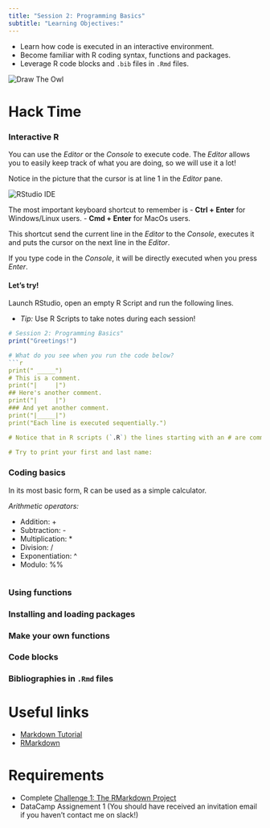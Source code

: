 ```yaml
---
title: "Session 2: Programming Basics"
subtitle: "Learning Objectives:"
---
```


- Learn how code is executed in an interactive environment.
- Become familiar with R coding syntax, functions and packages.
- Leverage R code blocks and `.bib` files in `.Rmd` files.

![](https://www.forimpact.org/wp-content/uploads/2014/01/HowToDrawOwl.jpg "Draw The Owl")


# Hack Time

### Interactive R

You can use the *Editor* or the *Console* to execute code.
The *Editor* allows you to easily keep track of what you are doing, so we will use it a lot!

Notice in the picture that the cursor is at line 1 in the *Editor* pane.

![](https://d33wubrfki0l68.cloudfront.net/8a64bb047429d7ae0e2acae35c40e421e6439bf6/80e5d/diagrams/rstudio-editor.png "RStudio IDE")

The most important keyboard shortcut to remember is
- **Ctrl + Enter** for Windows/Linux users.
- **Cmd + Enter** for MacOs users.

This shortcut send the current line in the *Editor* to the *Console*, executes it and puts the cursor on the next line in the *Editor*.

If you type code in the *Console*, it will be directly executed when you press *Enter*.

#### Let's try!


Launch RStudio, open an empty R Script and run the following lines.

- *Tip:* Use R Scripts to take notes during each session!

```r
# Session 2: Programming Basics"
print("Greetings!")

# What do you see when you run the code below?
```r
print(" _____")
# This is a comment.
print("|     |")
## Here's another comment.
print("|     |")
### And yet another comment.
print("|_____|")
print("Each line is executed sequentially.")

# Notice that in R scripts (`.R`) the lines starting with an # are comments.

# Try to print your first and last name:
```


### Coding basics

In its most basic form, R can be used as a simple calculator.

_Arithmetic operators:_

- Addition:       +
- Subtraction:    -
- Multiplication: *
- Division:       /
- Exponentiation: ^
- Modulo:         %%


```r

```

### Using functions

### Installing and loading packages

### Make your own functions

### Code blocks

### Bibliographies in `.Rmd` files

# Useful links
- [Markdown Tutorial](https://commonmark.org/help/tutorial/)
- [RMarkdown](https://r4ds.had.co.nz/r-markdown.html)

# Requirements
- Complete [Challenge 1: The RMarkdown Project](https://classroom.github.com/a/d59eA_be)
- DataCamp Assignement 1 (You should have received an invitation email if you haven't contact me on slack!)

